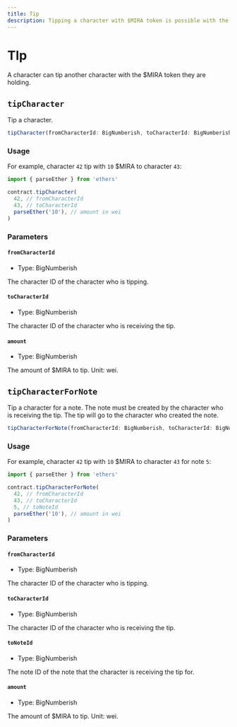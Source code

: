 ```yaml
---
title: Tip
description: Tipping a character with $MIRA token is possible with the `tipCharacter` and `tipCharacterForNote` functions, which require the character ID of the tipper and tippee, as well as the note ID of the note in the latter case.
---
```


# TIp

A character can tip another character with the $MIRA token they are holding.

## `tipCharacter`

Tip a character.

```ts
tipCharacter(fromCharacterId: BigNumberish, toCharacterId: BigNumberish, amount: BigNumberish, overrides?: Overrides): Promise<Result<undefined, true>>
```

### Usage

For example, character `42` tip with `10` $MIRA to character `43`:

```ts
import { parseEther } from 'ethers'

contract.tipCharacter(
  42, // fromCharacterId
  43, // toCharacterId
  parseEther('10'), // amount in wei
)
```

### Parameters

#### `fromCharacterId`

- Type: BigNumberish

The character ID of the character who is tipping.

#### `toCharacterId`

- Type: BigNumberish

The character ID of the character who is receiving the tip.

#### `amount`

- Type: BigNumberish

The amount of $MIRA to tip. Unit: wei.

## `tipCharacterForNote`

Tip a character for a note. The note must be created by the character who is receiving the tip. The tip will go to the character who created the note.

```ts
tipCharacterForNote(fromCharacterId: BigNumberish, toCharacterId: BigNumberish, toNoteId: BigNumberish, amount: BigNumberish, overrides?: Overrides): Promise<Result<undefined, true>>
```

### Usage

For example, character `42` tip with `10` $MIRA to character `43` for note `5`:

```ts
import { parseEther } from 'ethers'

contract.tipCharacterForNote(
  42, // fromCharacterId
  43, // toCharacterId
  5, // toNoteId
  parseEther('10'), // amount in wei
)
```

### Parameters

#### `fromCharacterId`

- Type: BigNumberish

The character ID of the character who is tipping.

#### `toCharacterId`

- Type: BigNumberish

The character ID of the character who is receiving the tip.

#### `toNoteId`

- Type: BigNumberish

The note ID of the note that the character is receiving the tip for.

#### `amount`

- Type: BigNumberish

The amount of $MIRA to tip. Unit: wei.
